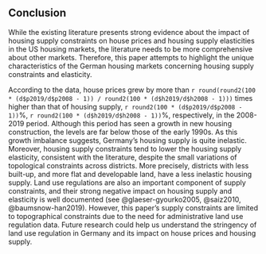 ## Conclusion

While the existing literature presents strong evidence about the impact of housing supply constraints on house prices and housing supply elasticities in the US housing markets, the literature needs to be more comprehensive about other markets. Therefore, this paper attempts to highlight the unique characteristics of the German housing markets concerning housing supply constraints and elasticity.

According to the data, house prices grew by more than `r round(round2(100 * (d$p2019/d$p2008 - 1)) / round2(100 * (d$h2019/d$h2008 - 1)))` times higher than that of housing supply, `r round2(100 * (d$p2019/d$p2008 - 1))`%, `r round2(100 * (d$h2019/d$h2008 - 1))`%, respectively, in the 2008-2019 period. Although this period has seen a growth in new housing construction, the levels are far below those of the early 1990s. As this growth imbalance suggests, Germany's housing supply is quite inelastic. Moreover, housing supply constraints tend to lower the housing supply elasticity, consistent with the literature, despite the small variations of topological constraints across districts. More precisely, districts with less built-up, and more flat and developable land, have a less inelastic housing supply. Land use regulations are also an important component of supply constraints, and their strong negative impact on housing supply and elasticity is well documented (see @glaeser-gyourko2005, @saiz2010, @baumsnow-han2019). However, this paper's supply constraints are limited to topographical constraints due to the need for administrative land use regulation data. Future research could help us understand the stringency of land use regulation in Germany and its impact on house prices and housing supply.
